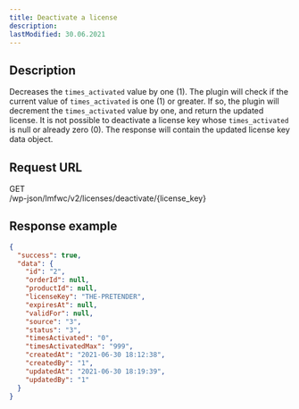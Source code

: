 ```yaml
---
title: Deactivate a license
description:
lastModified: 30.06.2021
---
```


## Description

Decreases the `times_activated` value by one (1). The plugin will check if the
current value of `times_activated` is one (1) or greater. If so, the plugin
will decrement the `times_activated` value by one, and return the updated
license. It is not possible to deactivate a license key whose `times_activated`
is null or already zero (0). The response will contain the updated license key
data object.

## Request URL

<div className={"doc-request-example"} style={{ marginBottom: '1em' }}>
  <div className={"method get"}>GET</div>
  <div className={"url"}>/wp-json/lmfwc/v2/licenses/deactivate/<span className={"variable"}>&#123;license_key&#125;</span></div>
</div>

## Response example

```json
{
  "success": true,
  "data": {
    "id": "2",
    "orderId": null,
    "productId": null,
    "licenseKey": "THE-PRETENDER",
    "expiresAt": null,
    "validFor": null,
    "source": "3",
    "status": "3",
    "timesActivated": "0",
    "timesActivatedMax": "999",
    "createdAt": "2021-06-30 18:12:38",
    "createdBy": "1",
    "updatedAt": "2021-06-30 18:19:39",
    "updatedBy": "1"
  }
}
```

